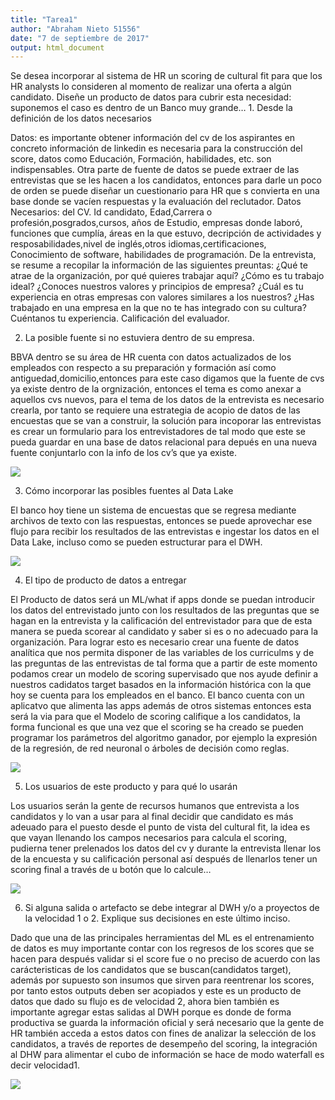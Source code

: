 ```yaml
---
title: "Tarea1"
author: "Abraham Nieto 51556"
date: "7 de septiembre de 2017"
output: html_document
---
```

Se desea incorporar al sistema de HR un scoring de cultural fit para que los HR
analysts lo consideren al momento de realizar una oferta a algún candidato.
Diseñe un producto de datos para cubrir esta necesidad:
suponemos el caso es dentro de un Banco muy grande...
1. Desde la definición de los datos necesarios

Datos: es importante obtener información del cv de los aspirantes en concreto información de linkedin es necesaria para la construcción del score, datos como Educación, Formación, habilidades, etc. son indispensables.
Otra parte de fuente de datos se puede extraer de las entrevistas que se les hacen a los candidatos, entonces para darle un poco de orden se puede diseñar un cuestionario para HR que s convierta en una base donde se vacíen respuestas y la evaluación del reclutador.
Datos Necesarios:
del CV.
Id candidato, Edad,Carrera o profesión,posgrados,cursos, años de Estudio, empresas donde laboró, funciones que cumplía, áreas en la que estuvo, decripción de actividades y resposabilidades,nivel de inglés,otros idiomas,certificaciones, Conocimiento de software, habilidades de programación. 
De la entrevista, se resume a recopilar la información de las siguientes preuntas:
¿Qué te atrae de la organización, por qué quieres trabajar aquí?
¿Cómo es tu trabajo ideal?
¿Conoces nuestros valores y principios de empresa?
¿Cuál es tu experiencia en otras empresas con valores similares a los nuestros?
¿Has trabajado en una empresa en la que no te has integrado con su cultura? Cuéntanos tu experiencia.
Calificación del evaluador.

2. La posible fuente si no estuviera dentro de su empresa.

BBVA dentro se su área de HR cuenta con datos actualizados de los empleados con respecto a su preparación y formación así como antiguedad,domicilio,entonces para este caso digamos que la fuente de cvs ya existe dentro de la orgnización, entonces el tema es como anexar a aquellos cvs nuevos, para el tema de los datos de la entrevista es necesario crearla, por tanto se requiere una estrategia de acopio de datos de las encuestas que se van a construir, la solución para incoporar las entrevistas es crear un formulario para los entrevistadores de tal modo que este se pueda guardar en una base de datos relacional para depués en una nueva fuente conjuntarlo con la info de los cv's que ya existe.

![](regunta3.png)

3. Cómo incorporar las posibles fuentes al Data Lake

El banco hoy tiene un sistema de encuestas que se regresa mediante archivos de texto con las respuestas, entonces se puede aprovechar ese flujo para recibir los resultados de las entrevistas e ingestar los datos en el Data Lake, incluso como se pueden estructurar para el DWH.

![](regunta3bis.png)

4. El tipo de producto de datos a entregar

El Producto de datos será un ML/what if apps   donde se puedan introducir los datos del entrevistado junto con los resultados de las preguntas que se hagan en la entrevista y la calificación del entrevistador para que de esta manera se pueda scorear al candidato y saber si es o no adecuado para la organización.
Para lograr esto es necesario crear una fuente de datos analítica que nos permita disponer de las variables de los curriculms y de las preguntas de las entrevistas de tal forma que a partir de este momento podamos crear un modelo de scoring supervisado que nos ayude definir a nuestros cadidatos target basados en la información histórica con la que hoy se cuenta para los empleados en el banco.
El banco cuenta con un aplicatvo que alimenta las apps además de otros sistemas entonces esta será la via para que el Modelo de scoring califique a los candidatos, la forma funcional es que una vez que el scoring se ha creado se pueden programar los parámetros del algoritmo ganador, por ejemplo la expresión de la regresión, de red neuronal o árboles de decisión como reglas.

![](pregunta4.png)

5. Los usuarios de este producto y para qué lo usarán

Los usuarios serán la gente de recursos humanos que entrevista a los candidatos y lo van a usar para al final decidir que candidato es más adeuado para el puesto desde el punto de vista del cultural fit, la idea es que vayan llenando los campos necesarios para calcula el scoring, pudierna tener prelenados los datos del cv y durante la entrevista llenar los de la encuesta y su calificación personal así después de llenarlos tener un scoring final a través de u botón que lo calcule...

![](formulario.jpg)

6. Si alguna salida o artefacto se debe integrar al DWH y/o a proyectos de la
velocidad 1 o 2. Explique sus decisiones en este último inciso.

Dado que una de las principales herramientas del ML es el entrenamiento de datos es muy importante contar con los regresos de los scores que se hacen para después validar si el score fue o no preciso de acuerdo con las carácteristicas de los candidatos que se buscan(candidatos target), además por supuesto son insumos que sirven para reentrenar los scores, por tanto estos outputs deben ser acopiados  y este es un producto de datos que dado su flujo es de velocidad 2, ahora bien también es importante agregar estas salidas al DWH porque es donde de forma productiva se guarda la información oficial y será necesario que la gente de HR también acceda a estos datos con fines de analizar la selección de los candidatos, a través de reportes de desempeño del scoring, la integración al DHW para alimentar el cubo de información se hace de modo waterfall es decir velocidad1.   

![](pregunta6.png)
